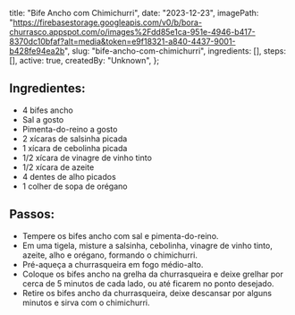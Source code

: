   title: "Bife Ancho com Chimichurri",
  date: "2023-12-23",
  imagePath: "https://firebasestorage.googleapis.com/v0/b/bora-churrasco.appspot.com/o/images%2Fdd85e1ca-951e-4946-b417-8370dc10bfaf?alt=media&token=e9f18321-a840-4437-9001-b428fe94ea2b",
  slug: "bife-ancho-com-chimichurri",
  ingredients: [],
  steps: [],
  active: true,
  createdBy: "Unknown",
};

## Ingredientes:

* 4 bifes ancho
* Sal a gosto
* Pimenta-do-reino a gosto
* 2 xícaras de salsinha picada
* 1 xícara de cebolinha picada
* 1/2 xícara de vinagre de vinho tinto
* 1/2 xícara de azeite
* 4 dentes de alho picados
* 1 colher de sopa de orégano

## Passos:

* Tempere os bifes ancho com sal e pimenta-do-reino.
* Em uma tigela, misture a salsinha, cebolinha, vinagre de vinho tinto, azeite, alho e orégano, formando o chimichurri.
* Pré-aqueça a churrasqueira em fogo médio-alto.
* Coloque os bifes ancho na grelha da churrasqueira e deixe grelhar por cerca de 5 minutos de cada lado, ou até ficarem no ponto desejado.
* Retire os bifes ancho da churrasqueira, deixe descansar por alguns minutos e sirva com o chimichurri.
